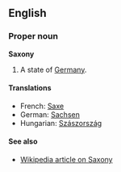 ==English==
===Proper noun===
'''Saxony'''

#A state of [[Germany]].

====Translations====
*French: [[Saxe]]
*German: [[Sachsen]]
*Hungarian: [[Szászország]]

====See also====
*[[en:Saxony|Wikipedia article on Saxony]]